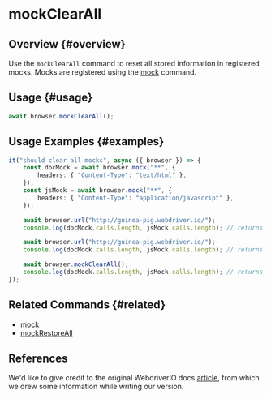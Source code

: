 # mockClearAll

## Overview {#overview}

Use the `mockClearAll` command to reset all stored information in registered mocks. Mocks are registered using the [mock][mock] command.

## Usage {#usage}

```typescript
await browser.mockClearAll();
```

## Usage Examples {#examples}

```typescript
it("should clear all mocks", async ({ browser }) => {
    const docMock = await browser.mock("**", {
        headers: { "Content-Type": "text/html" },
    });
    const jsMock = await browser.mock("**", {
        headers: { "Content-Type": "application/javascript" },
    });

    await browser.url("http://guinea-pig.webdriver.io/");
    console.log(docMock.calls.length, jsMock.calls.length); // returns "1 4"

    await browser.url("http://guinea-pig.webdriver.io/");
    console.log(docMock.calls.length, jsMock.calls.length); // returns "2 4" (JavaScript comes from cache)

    await browser.mockClearAll();
    console.log(docMock.calls.length, jsMock.calls.length); // returns "0 0"
});
```

## Related Commands {#related}

-   [mock][mock]
-   [mockRestoreAll](../mockRestoreAll)

## References

We'd like to give credit to the original WebdriverIO docs [article](https://webdriver.io/docs/api/browser/mockClearAll), from which we drew some information while writing our version.

[mock]: ../mock
